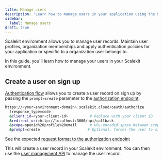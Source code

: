 ```yaml
---
title: Manage users
description: 'Learn how to manage users in your application using the Scalekit API'
sidebar:
  label: Manage users
draft: true
---
```



Scalekit environment allows you to manage user records. Maintain user profiles, organization memberships and apply authentication policies for your application or specific to a organization user belongs to.

In this guide, you'll learn how to manage your users in your Scalekit environment.

## Create a user on sign up

[Authentication flow](manual/getting-started/authenticate-users#authentication-flow-overview) allows you to create a user record on sign up by passing the `prompt=create` parameter to the [authorization endpoint](/manual/getting-started/authenticate-users#generate-the-authorization-url).

```sh ins={6}
https://<your-environment-domain>.scalekit.cloud/oauth/authorize
  ?response_type=code
  &client_id=<your-client-id>          # Replace with your client ID
  &redirect_uri=http://localhost:3000/api/callback
  &scope=openid%20profile%20email      # URL-encoded space between scopes
  &prompt=create                      # Optional, forces the user to sign up if they don't have an account
```
See the expected [request format to the authorization endpoint](/reference/concepts/auth-endpoints#the-oauthauthorize-endpoint)

This will create a user record in your Scalekit environment. You can then use the [user management API](/apis#tag/users) to manage the user record.

